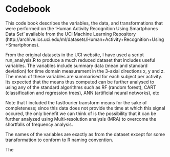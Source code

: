 Codebook
========================================================

This code book describes the variables, the data, and transformations that were performed on the 'Human Activity Recognition Using Smartphones Data Set' available from the UCI Machine Learning Repository (http://archive.ics.uci.edu/ml/datasets/Human+Activity+Recognition+Using+Smartphones).

From the original datasets in the UCI website, I have used a script run_analysis.R to produce a much reduced dataset that includes useful variables. The variables include summary data (mean and standard deviation) for time domain measurement in the 3-axial directions x, y and z. The mean of these variables are summarised for each subject per activity. Its expected that the means thus computed can be further analysed to using any of the standard algorithms such as RF (random forest), CART (classification and regression trees), ANN (artificial neural networks), etc

Note that I included the fastfourier transform means for the sake of completeness; since this data does not provide the time at which this signal occured, the only benefit we can think of is the possibility that it can be further analyzed using Multi-resolution analysis (MRA) to overcome the shortfalls of frequency analysis.

The names of the variables are exactly as from the dataset except for some transformation to conform to R naming convention.

The 